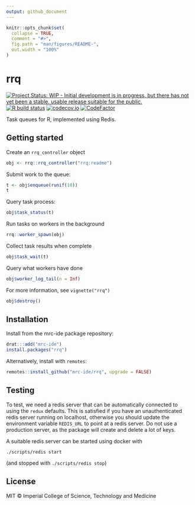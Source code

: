 ```yaml
---
output: github_document
---
```


<!-- README.md is generated from README.Rmd. Please edit that file -->

```r
knitr::opts_chunk$set(
  collapse = TRUE,
  comment = "#>",
  fig.path = "man/figures/README-",
  out.width = "100%"
)
```

# rrq

<!-- badges: start -->
[![Project Status: WIP - Initial development is in progress, but there has not yet been a stable, usable release suitable for the public.](http://www.repostatus.org/badges/latest/wip.svg)](http://www.repostatus.org/#wip)
[![R build status](https://github.com/mrc-ide/rrq/workflows/R-CMD-check/badge.svg)](https://github.com/mrc-ide/rrq/actions)
[![codecov.io](https://codecov.io/github/mrc-ide/rrq/coverage.svg?branch=master)](https://codecov.io/github/mrc-ide/rrq?branch=master)
[![CodeFactor](https://www.codefactor.io/repository/github/mrc-ide/rrq/badge)](https://www.codefactor.io/repository/github/mrc-ide/rrq)
<!-- badges: end -->

Task queues for R, implemented using Redis.

## Getting started

Create an `rrq_controller` object

```r
obj <- rrq::rrq_controller("rrq:readme")
```

Submit work to the queue:

```r
t <- obj$enqueue(runif(10))
t
```

Query task process:

```r
obj$task_status(t)
```

Run tasks on workers in the background

```r
rrq::worker_spawn(obj)
```

Collect task results when complete

```r
obj$task_wait(t)
```

Query what workers have done

```r
obj$worker_log_tail(n = Inf)
```

For more information, see `vignette("rrq")`

```r
obj$destroy()
```

## Installation

Install from the mrc-ide package repository:

```r
drat:::add("mrc-ide")
install.packages("rrq")
```

Alternatively, install with `remotes`:

```r
remotes::install_github("mrc-ide/rrq", upgrade = FALSE)
```

## Testing

To test, we need a redis server that can be automatically connected to using the `redux` defaults.  This is satisfied if you have an unauthenticated redis server running on localhost, otherwise you should update the environment variable `REDIS_URL` to point at a redis server.  Do not use a production server, as the package will create and delete a lot of keys.

A suitable redis server can be started using docker with

```
./scripts/redis start
```

(and stopped with `./scripts/redis stop`)

## License

MIT © Imperial College of Science, Technology and Medicine
